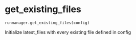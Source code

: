 # get_existing_files { #kimmdy.runmanager.get_existing_files }

`runmanager.get_existing_files(config)`

Initialize latest_files with every existing file defined in config